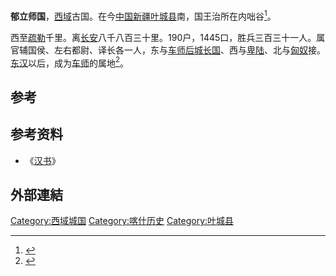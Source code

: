 '''郁立师国'''，[[西域|西域]]古国。在今[[中国|中国]][[新疆|新疆]][[叶城县|叶城县]]南，国王治所在内咄谷<ref>{{Cite book|title=中华私家藏书精华 第6卷 纪念大师珍藏版|last=徐寒主编|first=|publisher=北京：大众文艺出版社|year=2009.10|isbn=978-7-80094-715-5|location=|pages=2356}}</ref>。

西至[[疏勒|疏勒]]千里。离[[汉长安城|长安]]八千八百三十里。190户，1445口，胜兵三百三十一人。属官辅国侯、左右都尉、译长各一人，东与[[车师后城长国|车师后城长国]]、西与[[卑陆|卑陆]]、北与[[匈奴|匈奴]]接。[[东汉|东汉]]以后，成为[[车师|车师]]的属地<ref>{{Cite book|title=新疆百科知识辞典|last=蒲开夫，朱一凡，李行力主编|first=|publisher=西安：陕西人民出版社|year=2008.11|isbn=978-7-224-08622-5|location=|pages=522}}</ref>。

== 参考==
{{reflist}}

==参考资料==
*《[[汉书|汉书]]》 

==外部連結==
{{Wikisource further reading}}

[[Category:西域城国|Category:西域城国]]
[[Category:喀什历史|Category:喀什历史]]
[[Category:叶城县|Category:叶城县]]